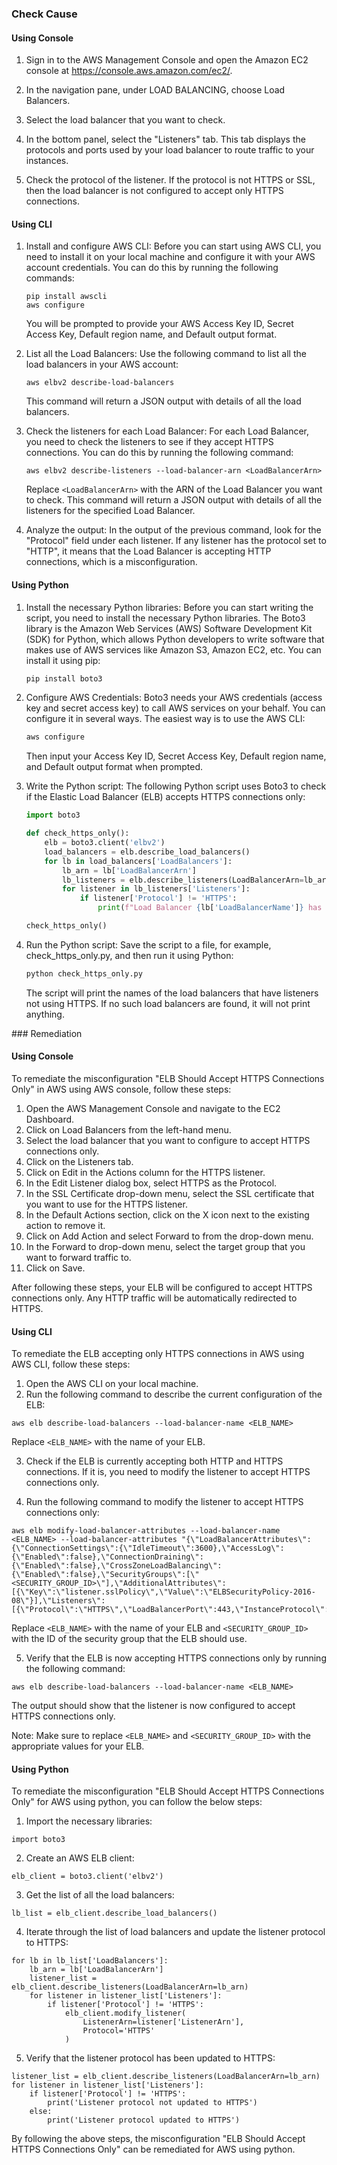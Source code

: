 

<Tabs><Tab title='Cause'>
### Check Cause

#### Using Console

1. Sign in to the AWS Management Console and open the Amazon EC2 console at https://console.aws.amazon.com/ec2/.
   
2. In the navigation pane, under LOAD BALANCING, choose Load Balancers.

3. Select the load balancer that you want to check.

4. In the bottom panel, select the "Listeners" tab. This tab displays the protocols and ports used by your load balancer to route traffic to your instances.

5. Check the protocol of the listener. If the protocol is not HTTPS or SSL, then the load balancer is not configured to accept only HTTPS connections.

#### Using CLI

1. Install and configure AWS CLI: Before you can start using AWS CLI, you need to install it on your local machine and configure it with your AWS account credentials. You can do this by running the following commands:

   ```
   pip install awscli
   aws configure
   ```
   You will be prompted to provide your AWS Access Key ID, Secret Access Key, Default region name, and Default output format.

2. List all the Load Balancers: Use the following command to list all the load balancers in your AWS account:

   ```
   aws elbv2 describe-load-balancers
   ```
   This command will return a JSON output with details of all the load balancers.

3. Check the listeners for each Load Balancer: For each Load Balancer, you need to check the listeners to see if they accept HTTPS connections. You can do this by running the following command:

   ```
   aws elbv2 describe-listeners --load-balancer-arn <LoadBalancerArn>
   ```
   Replace `<LoadBalancerArn>` with the ARN of the Load Balancer you want to check. This command will return a JSON output with details of all the listeners for the specified Load Balancer.

4. Analyze the output: In the output of the previous command, look for the "Protocol" field under each listener. If any listener has the protocol set to "HTTP", it means that the Load Balancer is accepting HTTP connections, which is a misconfiguration.

#### Using Python

1. Install the necessary Python libraries: Before you can start writing the script, you need to install the necessary Python libraries. The Boto3 library is the Amazon Web Services (AWS) Software Development Kit (SDK) for Python, which allows Python developers to write software that makes use of AWS services like Amazon S3, Amazon EC2, etc. You can install it using pip:

   ```bash
   pip install boto3
   ```

2. Configure AWS Credentials: Boto3 needs your AWS credentials (access key and secret access key) to call AWS services on your behalf. You can configure it in several ways. The easiest way is to use the AWS CLI:

   ```bash
   aws configure
   ```

   Then input your Access Key ID, Secret Access Key, Default region name, and Default output format when prompted.

3. Write the Python script: The following Python script uses Boto3 to check if the Elastic Load Balancer (ELB) accepts HTTPS connections only:

   ```python
   import boto3

   def check_https_only():
       elb = boto3.client('elbv2')
       load_balancers = elb.describe_load_balancers()
       for lb in load_balancers['LoadBalancers']:
           lb_arn = lb['LoadBalancerArn']
           lb_listeners = elb.describe_listeners(LoadBalancerArn=lb_arn)
           for listener in lb_listeners['Listeners']:
               if listener['Protocol'] != 'HTTPS':
                   print(f"Load Balancer {lb['LoadBalancerName']} has a listener that does not use HTTPS.")

   check_https_only()
   ```

4. Run the Python script: Save the script to a file, for example, check_https_only.py, and then run it using Python:

   ```bash
   python check_https_only.py
   ```

   The script will print the names of the load balancers that have listeners not using HTTPS. If no such load balancers are found, it will not print anything.

</Tab>

<Tab title='Remediation'>
### Remediation

#### Using Console

To remediate the misconfiguration "ELB Should Accept HTTPS Connections Only" in AWS using AWS console, follow these steps:

1. Open the AWS Management Console and navigate to the EC2 Dashboard.
2. Click on Load Balancers from the left-hand menu.
3. Select the load balancer that you want to configure to accept HTTPS connections only.
4. Click on the Listeners tab.
5. Click on Edit in the Actions column for the HTTPS listener.
6. In the Edit Listener dialog box, select HTTPS as the Protocol.
7. In the SSL Certificate drop-down menu, select the SSL certificate that you want to use for the HTTPS listener.
8. In the Default Actions section, click on the X icon next to the existing action to remove it.
9. Click on Add Action and select Forward to from the drop-down menu.
10. In the Forward to drop-down menu, select the target group that you want to forward traffic to.
11. Click on Save.

After following these steps, your ELB will be configured to accept HTTPS connections only. Any HTTP traffic will be automatically redirected to HTTPS.

#### Using CLI

To remediate the ELB accepting only HTTPS connections in AWS using AWS CLI, follow these steps:

1. Open the AWS CLI on your local machine.
2. Run the following command to describe the current configuration of the ELB:

```
aws elb describe-load-balancers --load-balancer-name <ELB_NAME>
```

Replace `<ELB_NAME>` with the name of your ELB.

3. Check if the ELB is currently accepting both HTTP and HTTPS connections. If it is, you need to modify the listener to accept HTTPS connections only.

4. Run the following command to modify the listener to accept HTTPS connections only:

```
aws elb modify-load-balancer-attributes --load-balancer-name <ELB_NAME> --load-balancer-attributes "{\"LoadBalancerAttributes\":{\"ConnectionSettings\":{\"IdleTimeout\":3600},\"AccessLog\":{\"Enabled\":false},\"ConnectionDraining\":{\"Enabled\":false},\"CrossZoneLoadBalancing\":{\"Enabled\":false},\"SecurityGroups\":[\"<SECURITY_GROUP_ID>\"],\"AdditionalAttributes\":[{\"Key\":\"listener.sslPolicy\",\"Value\":\"ELBSecurityPolicy-2016-08\"}],\"Listeners\":[{\"Protocol\":\"HTTPS\",\"LoadBalancerPort\":443,\"InstanceProtocol\":\"HTTP\",\"InstancePort\":80}]}}"
```

Replace `<ELB_NAME>` with the name of your ELB and `<SECURITY_GROUP_ID>` with the ID of the security group that the ELB should use.

5. Verify that the ELB is now accepting HTTPS connections only by running the following command:

```
aws elb describe-load-balancers --load-balancer-name <ELB_NAME>
```

The output should show that the listener is now configured to accept HTTPS connections only.

Note: Make sure to replace `<ELB_NAME>` and `<SECURITY_GROUP_ID>` with the appropriate values for your ELB.

#### Using Python

To remediate the misconfiguration "ELB Should Accept HTTPS Connections Only" for AWS using python, you can follow the below steps:

1. Import the necessary libraries:

```
import boto3
```

2. Create an AWS ELB client:

```
elb_client = boto3.client('elbv2')
```

3. Get the list of all the load balancers:

```
lb_list = elb_client.describe_load_balancers()
```

4. Iterate through the list of load balancers and update the listener protocol to HTTPS:

```
for lb in lb_list['LoadBalancers']:
    lb_arn = lb['LoadBalancerArn']
    listener_list = elb_client.describe_listeners(LoadBalancerArn=lb_arn)
    for listener in listener_list['Listeners']:
        if listener['Protocol'] != 'HTTPS':
            elb_client.modify_listener(
                ListenerArn=listener['ListenerArn'],
                Protocol='HTTPS'
            )
```

5. Verify that the listener protocol has been updated to HTTPS:

```
listener_list = elb_client.describe_listeners(LoadBalancerArn=lb_arn)
for listener in listener_list['Listeners']:
    if listener['Protocol'] != 'HTTPS':
        print('Listener protocol not updated to HTTPS')
    else:
        print('Listener protocol updated to HTTPS')
```

By following the above steps, the misconfiguration "ELB Should Accept HTTPS Connections Only" can be remediated for AWS using python.


</Tab>
</Tabs>